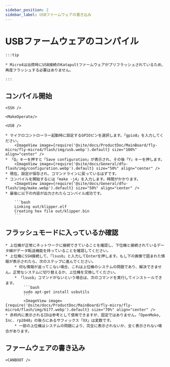 ```yaml
---
sidebar_position: 2
sidebar_label: USBファームウェアの書き込み
---
```




# USBファームウェアのコンパイル

    :::tip

    * Micro4は出荷時にUSB接続のKatapultファームウェアがプリフラッシュされているため、再度フラッシュする必要はありません。

    :::

## コンパイル開始

    <SSH />

    <MakeOperate/>

    <USB />

    * マイクロコントローラー起動時に設定するGPIOピンを選択します。「gpio8」を入力してください。
        <ImageView image={require('@site/docs/ProductDoc/MainBoard/fly-micro/fly-micro4/flash/img/usb.webp').default} size="100%" align="center" />
    * 「Q」キーを押すと「Save configuration」が表示され、その後「Y」キーを押します。
        <ImageView image={require('@site/docs/General/dfu-flash/img/configuration.webp').default} size="50%" align="center" />
    * 現在、設定が保存され、コマンドラインに戻っているはずです。
    * コンパイルを開始するには「make -j4」を入力します。時間がかかります。
        <ImageView image={require('@site/docs/General/dfu-flash/img/make.webp').default} size="50%" align="center" />
    * 最後に以下の内容が出力されたらコンパイル成功です。

        ```bash
        Linking out/klipper.elf
        Creating hex file out/klipper.bin
        ```

## フラッシュモードに入っているか確認

    * 上位機が正常にネットワークに接続できていることを確認し、下位機と接続されているデータ線がデータ転送機能を持っていることを確認してください。
    * 上位機にSSH接続して、「lsusb」と入力してEnterを押します。もし下の画像で囲まれた情報が表示されたら、次のステップに進んでください。
        * 何も情報が返ってこない場合、これは上位機のシステムの問題であり、解決できません。正常なシステムに切り替えるか、上位機を交換してください。
        * 「lsusb」コマンドがないという場合は、次のコマンドを実行してインストールできます。
            ```bash
            sudo apt-get install usbutils
            ```
            <ImageView image={require('@site/docs/ProductDoc/MainBoard/fly-micro/fly-micro4/flash/img/6177.webp').default} size="70%" align="center" />
    * 赤枠内に表示されるIDは参考として使用できますが、固定ではありません。「OpenMoko, Inc. rp2040」の後ろにあるサフィックス「XX」は変数です。
        * 一部の上位機はシステムの問題により、完全に表示されないか、全く表示されない場合があります。

## ファームウェアの書き込み

    <CANBOOT />
